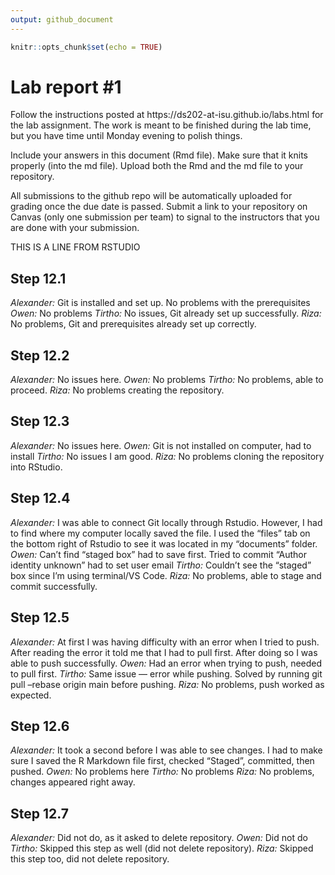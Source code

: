 ```yaml
---
output: github_document
---
```


<!-- README.md is generated from README.Rmd. Please edit the README.Rmd file -->


```r
knitr::opts_chunk$set(echo = TRUE)
```

# Lab report #1

Follow the instructions posted at https://ds202-at-isu.github.io/labs.html for the lab assignment. The work is meant to be finished during the lab time, but you have time until Monday evening to polish things.

Include your answers in this document (Rmd file). Make sure that it knits properly (into the md file). Upload both the Rmd and the md file to your repository.  

All submissions to the github repo will be automatically uploaded for grading once the due date is passed.
Submit a link to your repository on Canvas (only one submission per team) to signal to the instructors that you are done with your submission.

THIS IS A LINE FROM RSTUDIO

## Step 12.1

*Alexander:* Git is installed and set up. No problems with the prerequisites
*Owen:* No problems
*Tirtho:* No issues, Git already set up successfully.
*Riza:* No problems, Git and prerequisites already set up correctly.

## Step 12.2

*Alexander:* No issues here.
*Owen:* No problems
*Tirtho:* No problems, able to proceed.
*Riza:* No problems creating the repository.

## Step 12.3 

*Alexander:* No issues here.
*Owen:* Git is not installed on computer, had to install
*Tirtho:* No issues I am good.
*Riza:* No problems cloning the repository into RStudio.

## Step 12.4

*Alexander:* I was able to connect Git locally through Rstudio. However, I had to find where my computer locally saved the file. I used the "files" tab on the bottom right of Rstudio to see it was located in my "documents" folder.
*Owen:* Can't find "staged box" had to save first. Tried to commit "Author identity unknown" had to set user email
*Tirtho:* Couldn’t see the “staged” box since I’m using terminal/VS Code.
*Riza:* No problems, able to stage and commit successfully.

## Step 12.5 

*Alexander:* At first I was having difficulty with an error when I tried to push. After reading the error it told me that I had to pull first. After doing so I was able to push successfully.
*Owen:* Had an error when trying to push, needed to pull first.
*Tirtho:* Same issue — error while pushing. Solved by running git pull --rebase origin main before pushing.
*Riza:* No problems, push worked as expected.

## Step 12.6

*Alexander:* It took a second before I was able to see changes. I had to make sure I saved the R Markdown file first, checked "Staged", committed, then pushed.
*Owen:* No problems here
*Tirtho:* No problems
*Riza:* No problems, changes appeared right away.

## Step 12.7

*Alexander:* Did not do, as it asked to delete repository.
*Owen:* Did not do
*Tirtho:* Skipped this step as well (did not delete repository).
*Riza:* Skipped this step too, did not delete repository.
